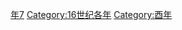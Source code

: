{{Catnav|頁面分類|历史|歷史時代|年|16世纪各年}}
{{Commons category|1537}}

[[Category:1530年代|年7]]
[[Category:16世纪各年|Category:16世纪各年]]
[[Category:酉年|Category:酉年]]